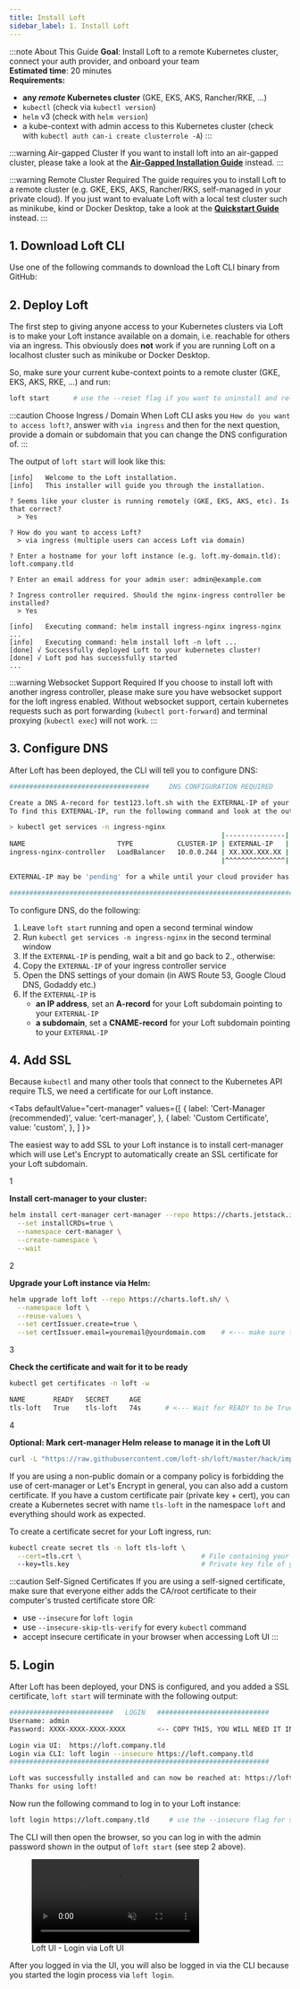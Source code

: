 ```yaml
---
title: Install Loft
sidebar_label: 1. Install Loft
---
```



:::note About This Guide
**Goal**: Install Loft to a remote Kubernetes cluster, connect your auth provider, and onboard your team  
**Estimated time**: 20 minutes  
**Requirements:**
- **any *remote* Kubernetes cluster** (GKE, EKS, AKS, Rancher/RKE, ...)
- `kubectl` (check via `kubectl version`)
- `helm` v3 (check with `helm version`)
- a kube-context with admin access to this Kubernetes cluster (check with `kubectl auth can-i create clusterrole -A`)
:::

:::warning Air-gapped Cluster
If you want to install loft into an air-gapped cluster, please take a look at the **[Air-Gapped Installation Guide](../guides/administration/air-gapped-installation.mdx)** instead.
:::

:::warning Remote Cluster Required
The guide requires you to install Loft to a remote cluster (e.g. GKE, EKS, AKS, Rancher/RKS, self-managed in your private cloud). If you just want to evaluate Loft with a local test cluster such as minikube, kind or Docker Desktop, take a look at the **[Quickstart Guide](../quickstart.mdx)** instead. 
:::


## 1. Download Loft CLI
Use one of the following commands to download the Loft CLI binary from GitHub:

<InstallCLIFragment/>


## 2. Deploy Loft
The first step to giving anyone access to your Kubernetes clusters via Loft is to make your Loft instance available on a domain, i.e. reachable for others via an ingress. This obviously does **not** work if you are running Loft on a localhost cluster such as minikube or Docker Desktop. 

So, make sure your current kube-context points to a remote cluster (GKE, EKS, AKS, RKE, ...) and run:
```bash
loft start      # use the --reset flag if you want to uninstall and re-install Loft
```

:::caution Choose Ingress / Domain
When Loft CLI asks you `How do you want to access loft?`, answer with `via ingress` and then for the next question, provide a domain or subdomain that you can change the DNS configuration of.
:::

The output of `loft start` will look like this:
```text {7-8,10}
[info]   Welcome to the Loft installation.
[info]   This installer will guide you through the installation.

? Seems like your cluster is running remotely (GKE, EKS, AKS, etc). Is that correct?
  > Yes

? How do you want to access Loft?
  > via ingress (multiple users can access Loft via domain)

? Enter a hostname for your loft instance (e.g. loft.my-domain.tld): loft.company.tld

? Enter an email address for your admin user: admin@example.com

? Ingress controller required. Should the nginx-ingress controller be installed?
  > Yes

[info]   Executing command: helm install ingress-nginx ingress-nginx ...
[info]   Executing command: helm install loft -n loft ...
[done] √ Successfully deployed Loft to your kubernetes cluster!
[done] √ Loft pod has successfully started
...
```

:::warning Websocket Support Required
If you choose to install loft with another ingress controller, please make sure you have websocket support for the loft ingress enabled. Without websocket support, certain kubernetes requests such as port forwarding (`kubectl port-forward`) and terminal proxying (`kubectl exec`) will not work.
:::

## 3. Configure DNS
After Loft has been deployed, the CLI will tell you to configure DNS:
```bash {6}
###################################     DNS CONFIGURATION REQUIRED     ##################################       

Create a DNS A-record for test123.loft.sh with the EXTERNAL-IP of your nginx-ingress controller.
To find this EXTERNAL-IP, run the following command and look at the output:

> kubectl get services -n ingress-nginx
                                                     |---------------|
NAME                       TYPE           CLUSTER-IP | EXTERNAL-IP   |  PORT(S)                      AGE
ingress-nginx-controller   LoadBalancer   10.0.0.244 | XX.XXX.XXX.XX |  80:30984/TCP,443:31758/TCP   19m
                                                     |^^^^^^^^^^^^^^^|

EXTERNAL-IP may be 'pending' for a while until your cloud provider has created a new load balancer.

#########################################################################################################
```

To configure DNS, do the following:
1. Leave `loft start` running and open a second terminal window
2. Run `kubectl get services -n ingress-nginx` in the second terminal window
3. If the `EXTERNAL-IP` is pending, wait a bit and go back to 2., otherwise:
4. Copy the `EXTERNAL-IP` of your ingress controller service 
5. Open the DNS settings of your domain (in AWS Route 53, Google Cloud DNS, Godaddy etc.)
6. If the `EXTERNAL-IP` is
   - **an IP address**, set an **A-record** for your Loft subdomain pointing to your `EXTERNAL-IP`  
   - **a subdomain**, set a **CNAME-record** for your Loft subdomain pointing to your `EXTERNAL-IP`


## 4. Add SSL
Because `kubectl` and many other tools that connect to the Kubernetes API require TLS, we need a certificate for our Loft instance.

<Tabs
  defaultValue="cert-manager"
  values={[
    { label: 'Cert-Manager (recommended)', value: 'cert-manager', },
    { label: 'Custom Certificate', value: 'custom', },
  ]
}>
<TabItem value="cert-manager">

The easiest way to add SSL to your Loft instance is to install cert-manager which will use Let's Encrypt to automatically create an SSL certificate for your Loft subdomain.

<Step>1</Step>

**Install cert-manager to your cluster:**
```bash
helm install cert-manager cert-manager --repo https://charts.jetstack.io \
  --set installCRDs=true \
  --namespace cert-manager \
  --create-namespace \
  --wait
```

<Step>2</Step>

**Upgrade your Loft instance via Helm:**
```bash {5}
helm upgrade loft loft --repo https://charts.loft.sh/ \
  --namespace loft \
  --reuse-values \
  --set certIssuer.create=true \
  --set certIssuer.email=youremail@yourdomain.com    # <--- make sure to add your email here!
```

<Step>3</Step>

**Check the certificate and wait for it to be ready**
```bash
kubectl get certificates -n loft -w
```
```bash
NAME       READY   SECRET     AGE
tls-loft   True    tls-loft   74s      # <--- Wait for READY to be True
```

<Step>4</Step>

**Optional: Mark cert-manager Helm release to manage it in the Loft UI**
```bash
curl -L "https://raw.githubusercontent.com/loft-sh/loft/master/hack/import-helm-release.sh" | bash -s -- "cert-manager" "https://charts.jetstack.io/"
```

</TabItem>
<TabItem value="custom">

If you are using a non-public domain or a company policy is forbidding the use of cert-manager or Let's Encrypt in general, you can also add a custom certificate. If you have a custom certificate pair (private key + cert), you can create a Kubernetes secret with name `tls-loft` in the namespace `loft` and everything should work as expected.

To create a certificate secret for your Loft ingress, run:
```bash
kubectl create secret tls -n loft tls-loft \
  --cert=tls.crt \                              # File containing your custom cert
  --key=tls.key                                 # Private key file of your cert
```

:::caution Self-Signed Certificates
If you are using a self-signed certificate, make sure that everyone either adds the CA/root certificate to their computer's trusted certificate store OR:
- use `--insecure` for `loft login`
- use `--insecure-skip-tls-verify` for every `kubectl` command
- accept insecure certificate in your browser when accessing Loft UI
:::

</TabItem>
</Tabs>


## 5. Login
After Loft has been deployed, your DNS is configured, and you added a SSL certificate, `loft start` will terminate with the following output:
```bash {2-3}
##########################   LOGIN   ############################
Username: admin
Password: XXXX-XXXX-XXXX-XXXX        <-- COPY THIS, YOU WILL NEED IT IN THE NEXT STEP

Login via UI:  https://loft.company.tld
Login via CLI: loft login --insecure https://loft.company.tld
#################################################################

Loft was successfully installed and can now be reached at: https://loft.company.tld
Thanks for using loft!
```

Now run the following command to log in to your Loft instance:
```bash
loft login https://loft.company.tld     # use the --insecure flag for self-signed SSL certs
```

The CLI will then open the browser, so you can log in with the admin password shown in the output of `loft start` (see step 2 above).

<figure class="frame">
  <video controls loop autoplay="true" muted>
    <source src="/docs/media/v1/ui/auth/create-admin-user.mp4" type="video/mp4" />
  </video>
  <figcaption>Loft UI - Login via Loft UI</figcaption>
</figure>

After you logged in via the UI, you will also be logged in via the CLI because you started the login process via `loft login`.
